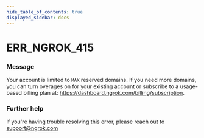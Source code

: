 ```yaml
---
hide_table_of_contents: true
displayed_sidebar: docs
---
```



# ERR_NGROK_415

### Message

Your account is limited to `MAX` reserved domains. If you need more domains, you can turn overages on for your existing account or subscribe to a usage-based billing plan at: https://dashboard.ngrok.com/billing/subscription.

<ErrorDetails error="err_ngrok_415" />

### Further help

If you're having trouble resolving this error, please reach out to [support@ngrok.com](mailto:support@ngrok.com?subject=Help%20with%20ERR_NGROK_415)
